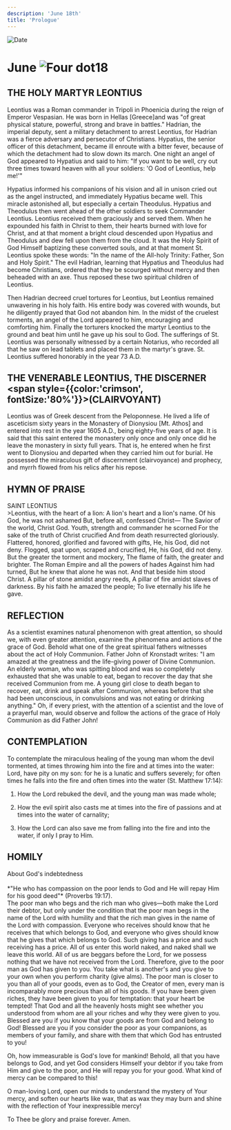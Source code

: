 ```yaml
---
description: 'June 18th'
title: 'Prologue'
---
```


<RunningHead />
<Image src="/title-imprint.png" height={68} width={50} alt="Date" className="title-imprint"/>

# <div id="date">June <Image className="four-dot" src="/four-dot.png" height={15} width={15} alt="Four dot" />18</div>

## THE HOLY MARTYR LEONTIUS

Leontius was a Roman commander in Tripoli in Phoenicia during the reign of Emperor Vespasian. He was born in Hellas [Greece]and was "of great physical stature, powerful, strong and brave in battles." Hadrian, the imperial deputy, sent a military detachment to arrest Leontius, for Hadrian was a fierce adversary and persecutor of Christians. Hypatius, the senior officer of this detachment, became ill enroute with a bitter fever, because of which the detachment had to slow down its march. One night an angel of God appeared to Hypatius and said to him: "If you want to be well, cry out three times toward heaven with all your soldiers: 'O God of Leontius, help me!'"

Hypatius informed his companions of his vision and all in unison cried out as the angel instructed, and immediately Hypatius became well. This miracle astonished all, but especially a certain Theodulus. Hypatius and Theodulus then went ahead of the other soldiers to seek Commander Leontius. Leontius received them graciously and served them. When he expounded his faith in Christ to them, their hearts burned with love for Christ, and at that moment a bright cloud descended upon Hypatius and Theodulus and dew fell upon them from the cloud. It was the Holy Spirit of God Himself baptizing these converted souls, and at that moment St. Leontius spoke these words: "In the name of the All-holy Trinity: Father, Son and Holy Spirit." The evil Hadrian, learning that Hypatius and Theodulus had become Christians, ordered that they be scourged without mercy and then beheaded with an axe. Thus reposed these two spiritual children of Leontius.

Then Hadrian decreed cruel tortures for Leontius, but Leontius remained unwavering in his holy faith. His entire body was covered with wounds, but he diligently prayed that God not abandon him. In the midst of the cruelest torments, an angel of the Lord appeared to him, encouraging and comforting him. Finally the torturers knocked the martyr Leontius to the ground and beat him until he gave up his soul to God. The sufferings of St. Leontius was personally witnessed by a certain Notarius, who recorded all that he saw on lead tablets and placed them in the martyr's grave. St. Leontius suffered honorably in the year 73 A.D.

## THE VENERABLE LEONTIUS, THE DISCERNER <br /><span style={{color:'crimson', fontSize:'80%'}}>(CLAIRVOYANT)</span>

Leontius was of Greek descent from the Peloponnese. He lived a life of asceticism sixty years in the Monastery of Dionysiou [Mt. Athos] and entered into rest in the year 1605 A.D., being eighty-five years of age.  It is said that this saint entered the monastery only once and only once did he leave the monastery in sixty full years. That is, he entered when he first went to Dionysiou and departed when they carried him out for burial. He possessed the miraculous gift of discernment (clairvoyance) and prophecy, and myrrh flowed from his relics after his repose.


## HYMN OF PRAISE
<div style={{textAlign:'center', color:'crimson', fontWeight:'bold'}}>
SAINT LEONTIUS
</div>
>Leontius, with the heart of a lion:  
A lion's heart and a lion's name.  
Of his God, he was not ashamed  
But, before all, confessed Christ—  
The Savior of the world, Christ God.  
Youth, strength and commander he scorned  
For the sake of the truth of Christ crucified  
And from death resurrected gloriously.  
Flattered, honored, glorified and favored with gifts,  
He, his God, did not deny.  
Flogged, spat upon, scraped and crucified,  
He, his God, did not deny.  
But the greater the torment and mockery,  
The flame of faith, the greater and brighter.  
The Roman Empire and all the powers of hades  
Against him had turned,  
But he knew that alone he was not.  
And that beside him stood Christ.  
A pillar of stone amidst angry reeds,  
A pillar of fire amidst slaves of darkness.  
By his faith he amazed the people;  
To live eternally his life he gave.  

## REFLECTION

As a scientist examines natural phenomenon with great attention, so should we, with even greater attention, examine the phenomena and actions of the grace of God. Behold what one of the great spiritual fathers witnesses about the act of Holy Communion. Father John of Kronstadt writes: "I am amazed at the greatness and the life-giving power of Divine Communion. An elderly woman, who was spitting blood and was so completely exhausted  that she was unable to eat, began to recover the day that she received Communion from me. A young girl close to death began to recover, eat, drink and speak after Communion, whereas before that she had been unconscious, in convulsions and was not eating or drinking anything." Oh, if every priest, with the attention of a scientist and the love of a prayerful man, would observe and follow the actions of the grace of Holy Communion as did Father John!

## CONTEMPLATION

To contemplate the miraculous healing of the young man whom the devil tormented, at times throwing him into the fire and at times into the water: Lord, have pity on my son: for he is a lunatic and suffers severely; for often times he falls into the fire and often times into the water (St. Matthew 17:14):

1. How the Lord rebuked the devil, and the young man was made whole;

2. How the evil spirit also casts me at times into the fire of passions and at times into the water of carnality;

3. How the Lord can also save me from falling into the fire and into the water, if only I pray to Him.


## HOMILY
<div style={{textAlign:'center', color:'crimson', fontWeight:'bold'}}>
About God's indebtedness
</div>
<br />
<div style={{textAlign:'right'}}>
*"He who has compassion on the poor lends to God and He will repay Him for his good deed"* (Proverbs 19:17).
</div>
The poor man who begs and the rich man who gives—both make the Lord their debtor, but only under the condition that the poor man begs in the name of the Lord with humility and that the rich man gives in the name of the Lord with compassion. Everyone who receives should know that he receives that which belongs to God, and everyone who gives should know that he gives that which belongs to God. Such giving has a price and such receiving has a price. All of us enter this world naked, and naked shall we leave this world. All of us are beggars before the Lord, for we possess nothing that we have not received from the Lord. Therefore, give to the poor man as God has given to you. You take what is another's and you give to your own when you perform charity (give alms). The poor man is closer to you than all of your goods, even as to God, the Creator of men, every man is incomparably more precious than all of his goods. If you have been given riches, they have been given to you for temptation: that your heart be tempted! That God and all the heavenly hosts might see whether you understood from whom are all your riches and why they were given to you. Blessed are you if you know that your goods are from God and belong to God! Blessed are you if you consider the poor as your companions, as members of your family, and share with them that which God has entrusted to you!

Oh, how immeasurable is God's love for mankind! Behold, all that you have belongs to God, and yet God considers Himself your debtor if you take from Him and give to the poor, and He will repay you for your good. What kind of mercy can be compared to this!

O man-loving Lord, open our minds to understand the mystery of Your mercy, and soften our hearts like wax, that as wax they may burn and shine with the reflection of Your inexpressible mercy!

To Thee be glory and praise forever. Amen.

